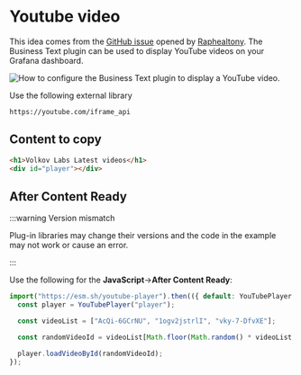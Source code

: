 
# Youtube video

This idea comes from the [GitHub issue](https://github.com/VolkovLabs/business-text/issues/261) opened by [Raphealtony](https://github.com/Raphealtony). The Business Text plugin can be used to display YouTube videos on your Grafana dashboard.

<Image
  title="How to configure the Business Text plugin to display a YouTube video."
  src="/img/plugins/business-text/yt-edit.png"
/>

Use the following external library

```
https://youtube.com/iframe_api
```

## Content to copy

```html
<h1>Volkov Labs Latest videos</h1>
<div id="player"></div>
```

## After Content Ready

:::warning Version mismatch

Plug-in libraries may change their versions and the code in the example may not work or cause an error.

:::

Use the following for the **JavaScript**->**After Content Ready**:

```js
import("https://esm.sh/youtube-player").then(({ default: YouTubePlayer }) => {
  const player = YouTubePlayer("player");

  const videoList = ["AcQi-6GCrNU", "1ogv2jstrlI", "vky-7-DfvXE"];

  const randomVideoId = videoList[Math.floor(Math.random() * videoList.length)];

  player.loadVideoById(randomVideoId);
});
```
